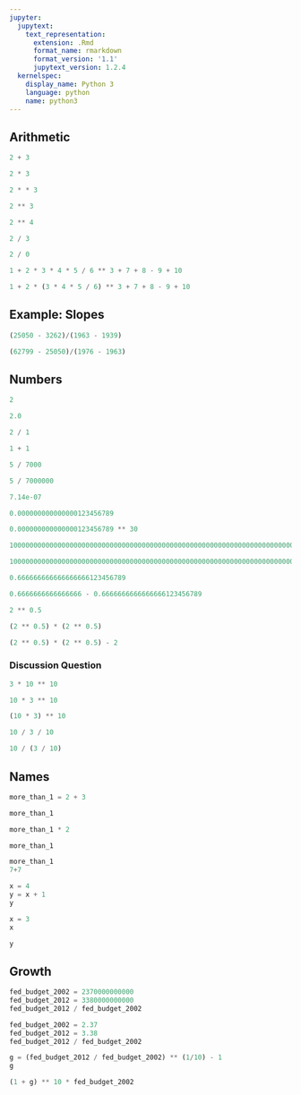 ```yaml
---
jupyter:
  jupytext:
    text_representation:
      extension: .Rmd
      format_name: rmarkdown
      format_version: '1.1'
      jupytext_version: 1.2.4
  kernelspec:
    display_name: Python 3
    language: python
    name: python3
---
```


## Arithmetic

```python
2 + 3
```

```python
2 * 3
```

```python
2 * * 3
```

```python
2 ** 3
```

```python
2 ** 4
```

```python
2 / 3
```

```python
2 / 0
```

```python
1 + 2 * 3 * 4 * 5 / 6 ** 3 + 7 + 8 - 9 + 10
```

```python
1 + 2 * (3 * 4 * 5 / 6) ** 3 + 7 + 8 - 9 + 10
```

## Example: Slopes

```python
(25050 - 3262)/(1963 - 1939)
```

```python
(62799 - 25050)/(1976 - 1963)
```

## Numbers

```python
2
```

```python
2.0
```

```python
2 / 1
```

```python
1 + 1
```

```python
5 / 7000
```

```python
5 / 7000000
```

```python
7.14e-07
```

```python
0.000000000000000123456789
```

```python
0.000000000000000123456789 ** 30
```

```python
10000000000000000000000000000000000000000000000000000000000000000000000000000000000000000000000000000000000000000000000000000000000000000000000000000000000000000000000000000000000000000000000000000000000000000000000000000000000000000000000000000000000000000000000000000000000000000000000000000000000000000000000000000000000000000000000000000000000000000000000000000000000000000000000000000000000000000000000000000000000000000000000000000000000
```

```python
10000000000000000000000000000000000000000000000000000000000000000000000000000000000000000000000000000000000000000000000000000000000000000000000000000000000000000000000000000000000000000000000000000000000000000000000000000000000000000000000000000000000000000000000000000000000000000000000000000000000000000000000000000000000000000000000000000000000000000000000000000000000000000000000000000000000000000000000000000000000000000000000000000000000.2
```

```python
0.666666666666666666123456789
```

```python
0.6666666666666666 - 0.6666666666666666123456789
```

```python
2 ** 0.5
```

```python
(2 ** 0.5) * (2 ** 0.5)
```

```python
(2 ** 0.5) * (2 ** 0.5) - 2
```

### Discussion Question

```python
3 * 10 ** 10
```

```python
10 * 3 ** 10
```

```python
(10 * 3) ** 10
```

```python
10 / 3 / 10
```

```python
10 / (3 / 10)
```

## Names

```python
more_than_1 = 2 + 3
```

```python
more_than_1
```

```python
more_than_1 * 2
```

```python
more_than_1
```

```python
more_than_1
7+7
```

```python
x = 4
y = x + 1
y
```

```python
x = 3
x
```

```python
y
```

## Growth

```python
fed_budget_2002 = 2370000000000
fed_budget_2012 = 3380000000000
fed_budget_2012 / fed_budget_2002
```

```python
fed_budget_2002 = 2.37
fed_budget_2012 = 3.38
fed_budget_2012 / fed_budget_2002
```

```python
g = (fed_budget_2012 / fed_budget_2002) ** (1/10) - 1
g
```

```python
(1 + g) ** 10 * fed_budget_2002
```
